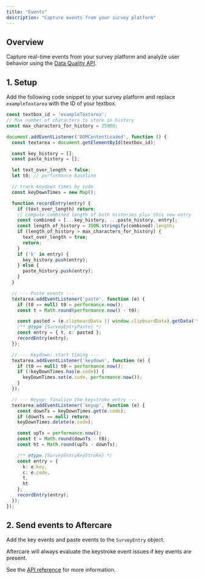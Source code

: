 ```yaml
---
title: "Events"
description: "Capture events from your survey platform"
---
```


## Overview

Capture real-time events from your survey platform and analyze user behavior using the [Data Quality API](/dataQuality#keystroke-event-collection).

## 1. Setup

Add the following code snippet to your survey platform and replace `exampleTextarea` with the ID of your textbox.

```typescript events.ts {1}
const textbox_id = 'exampleTextarea';
// Max number of characters to store in history 
const max_characters_for_history = 25000;

document.addEventListener('DOMContentLoaded', function () {
  const textarea = document.getElementById(textbox_id);

  const key_history = [];
  const paste_history = [];

  let text_over_length = false;
  let t0; // performance baseline

  // track keydown times by code
  const keyDownTimes = new Map();

  function recordEntry(entry) {
    if (text_over_length) return;
    // compute combined length of both histories plus this new entry
    const combined = [...key_history, ...paste_history, entry];
    const length_of_history = JSON.stringify(combined).length;
    if (length_of_history > max_characters_for_history) {
      text_over_length = true;
      return;
    }
    if ('k' in entry) {
      key_history.push(entry);
    } else {
      paste_history.push(entry);
    }
  }

  // --- Paste events ---
  textarea.addEventListener('paste', function (e) {
    if (t0 == null) t0 = performance.now();
    const t = Math.round(performance.now() - t0);

    const pasted = (e.clipboardData || window.clipboardData).getData('text');
    /** @type {SurveyEntryPaste} */
    const entry = { t, c: pasted };
    recordEntry(entry);
  });

  // --- Keydown: start timing ---
  textarea.addEventListener('keydown', function (e) {
    if (t0 == null) t0 = performance.now();
    if (!keyDownTimes.has(e.code)) {
      keyDownTimes.set(e.code, performance.now());
    }
  });

  // --- Keyup: finalize the keystroke entry ---
  textarea.addEventListener('keyup', function (e) {
    const downTs = keyDownTimes.get(e.code);
    if (downTs == null) return;
    keyDownTimes.delete(e.code);

    const upTs = performance.now();
    const t = Math.round(downTs - t0);
    const ht = Math.round(upTs - downTs);

    /** @type {SurveyEntryKeyStroke} */
    const entry = {
      k: e.key,
      c: e.code,
      t,
      ht
    };
    recordEntry(entry);
  });
});
```


## 2. Send events to Aftercare

Add the key events and paste events to the `SurveyEntry` object. 

Aftercare will always evaluate the keystroke event issues if key events are present.

See the [API reference](https://docs.getaftercare.com/api-reference/data-quality/evaluate) for more information.





